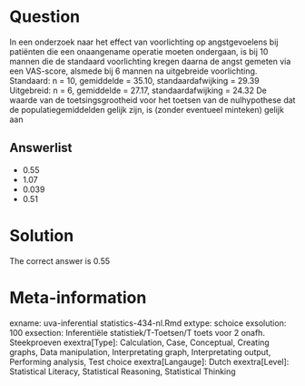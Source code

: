 Question
========

In een onderzoek naar het effect van voorlichting op angstgevoelens bij patiënten die een onaangename operatie moeten ondergaan, is bij 10 mannen die de standaard voorlichting kregen daarna de angst gemeten via een VAS-score, alsmede bij 6 mannen na uitgebreide voorlichting.
Standaard: n = 10, gemiddelde = 35.10, standaardafwijking = 29.39
Uitgebreid: n = 6, gemiddelde = 27.17, standaardafwijking = 24.32
De waarde van de toetsingsgrootheid voor het toetsen van de nulhypothese dat de populatiegemiddelden gelijk zijn, is (zonder eventueel minteken) gelijk aan 

Answerlist
----------
* 0.55
* 1.07
* 0.039
* 0.51

Solution
========

The correct answer is  0.55 

Meta-information
================
exname: uva-inferential statistics-434-nl.Rmd 
extype: schoice 
exsolution: 100 
exsection: Inferentiële statistiek/T-Toetsen/T toets voor 2 onafh. Steekproeven
exextra[Type]: Calculation, Case, Conceptual, Creating graphs, Data manipulation, Interpretating graph, Interpretating output, Performing analysis, Test choice 
exextra[Langauge]: Dutch 
exextra[Level]: Statistical Literacy, Statistical Reasoning, Statistical Thinking 

